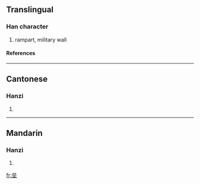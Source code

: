 {{see|壘}}

==Translingual==
===Han character===
{{Han char|rn=32|rad=土|as=06|sn=9|four=|canj=戈戈戈土 (IIIG)}}
# rampart, military wall
====References====
{{Han ref|kx=0227.390|dkj=05039|dj=0463.240|hdz=10442.130|uh=5792|ud=22418}}
----
==Cantonese==
===Hanzi===
{{yue-hanzi|jyut=|y=leui5}}
# {{defn|Cantonese}}
----
==Mandarin==
===Hanzi===
{{cmn-hanzi|tra=壘|pin=[[lěi]] ([[lei3]])|wg=lei<sup>3</sup>}}
# {{defn|Mandarin}}

[[fr:垒]]